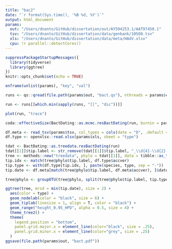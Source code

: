 ```yaml
---
title: "bac2"
date: "`r format(Sys.time(), '%B %d, %Y')`"
output: html_document
params:
  out: "/Users/dnanto/GitHub/dissertation/out/AY594253.1/AAT97450.1"
  tsv: "/Users/dnanto/GitHub/dissertation/data/genbank/10508.tsv"
  xls: "/Users/dnanto/GitHub/dissertation/data/meta/HAdV.xlsx"
  cpu: !r parallel::detectCores()
---
```


```r
suppressPackageStartupMessages({
  library(tidyverse)
  library(ggtree)
})
knitr::opts_chunk$set(echo = TRUE)
```

```r
enframe(unlist(params), "key", "val")
```

```r
runs <- qs::qread(file.path(params$out, "bact.qs"), nthreads = params$cpu)
```

```r
run <- runs[[which.min(sapply(runs, "[[", "dic"))]]
```

```r
plot(run, "trace")
```

```r
coda::effectiveSize(BactDating::as.mcmc.resBactDating(run, burnin = params$brn))
```

```r
df.meta <- read_tsv(params$tsv, col_types = cols(date = "D", .default = "c"), na = "?")
df.type <- openxlsx::read.xlsx(params$xls, sheet = "type")

tdat <- BactDating::as.treedata.resBactDating(run)
tdat[[1]]$tip.label <- str_remove(tdat[[1]]$tip.label, "_\\d{4}-\\d{2}-\\d{2}$")
tree <- methods::new("treedata", phylo = tdat[[1]], data = tibble::as_tibble(tdat[[2]]))
tip.idx <- match(tree@phylo$tip.label, df.type$accver)
tip.type <- with(df.type[tip.idx, ], paste(species, type, sep = "-"))
tip.date <- df.meta[match(tree@phylo$tip.label, df.meta$accver), ]$date

tree@phylo <- groupOTU(tree@phylo, split(tree@phylo$tip.label, tip.type), "type")
```

```r
ggtree(tree, mrsd = min(tip.date), size = 2) +
  aes(color = type) +
  geom_nodelab(color = "black", size = 6) +
  geom_tiplab(linesize = 1, align = T, color = "black") +
  geom_range("height_0.95_HPD", alpha = 0.5, size = 4) +
  theme_tree2() +
  theme(
    legend.position = "bottom",
    panel.grid.major.x = element_line(color="black", size = .25),
    panel.grid.minor.x = element_line(color="grey", size = .25)
  )
ggsave(file.path(params$out, "bact.pdf"))
```
